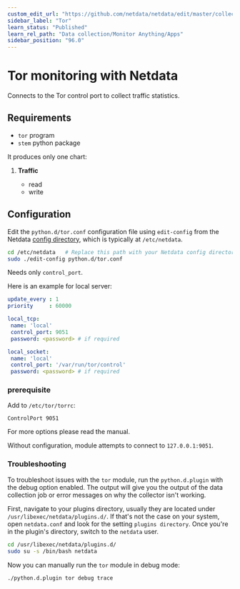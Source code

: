 ```yaml
---
custom_edit_url: "https://github.com/netdata/netdata/edit/master/collectors/python.d.plugin/tor/README.md"
sidebar_label: "Tor"
learn_status: "Published"
learn_rel_path: "Data collection/Monitor Anything/Apps"
sidebar_position: "96.0"
---
```



# Tor monitoring with Netdata

Connects to the Tor control port to collect traffic statistics.

## Requirements

-   `tor` program
-   `stem` python package

It produces only one chart:

1.  **Traffic**

    -   read
    -   write

## Configuration

Edit the `python.d/tor.conf` configuration file using `edit-config` from the Netdata [config
directory](/docs/nightly/getting-started/manage-and-configure-the-netdata-agent/configuration), which is typically at `/etc/netdata`.

```bash
cd /etc/netdata   # Replace this path with your Netdata config directory, if different
sudo ./edit-config python.d/tor.conf
```

Needs only `control_port`.

Here is an example for local server:

```yaml
update_every : 1
priority     : 60000

local_tcp:
 name: 'local'
 control_port: 9051
 password: <password> # if required

local_socket:
 name: 'local'
 control_port: '/var/run/tor/control'
 password: <password> # if required
```

### prerequisite

Add to `/etc/tor/torrc`:

```
ControlPort 9051
```

For more options please read the manual.

Without configuration, module attempts to connect to `127.0.0.1:9051`.




### Troubleshooting

To troubleshoot issues with the `tor` module, run the `python.d.plugin` with the debug option enabled. The 
output will give you the output of the data collection job or error messages on why the collector isn't working.

First, navigate to your plugins directory, usually they are located under `/usr/libexec/netdata/plugins.d/`. If that's 
not the case on your system, open `netdata.conf` and look for the setting `plugins directory`. Once you're in the 
plugin's directory, switch to the `netdata` user.

```bash
cd /usr/libexec/netdata/plugins.d/
sudo su -s /bin/bash netdata
```

Now you can manually run the `tor` module in debug mode:

```bash
./python.d.plugin tor debug trace
```

